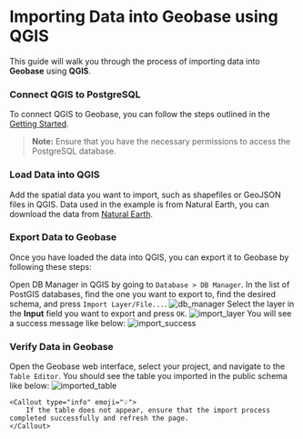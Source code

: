 
# Importing Data into Geobase using QGIS

This guide will walk you through the process of importing data into **Geobase** using **QGIS**.
<Steps>
### Connect QGIS to PostgreSQL

To connect QGIS to Geobase, you can follow the steps outlined in the [Getting Started](./getting-started).

> **Note:** Ensure that you have the necessary permissions to access the PostgreSQL database.

### Load Data into QGIS

Add the spatial data you want to import, such as shapefiles or GeoJSON files in QGIS.
Data used in the example is from Natural Earth, you can download the data from [Natural Earth](https://naciscdn.org/naturalearth/10m/cultural/ne_10m_admin_0_boundary_lines_land.zip).


### Export Data to Geobase

Once you have loaded the data into QGIS, you can export it to Geobase by following these steps:

Open DB Manager in QGIS by going to `Database > DB Manager`.
In the list of PostGIS databases, find the one you want to export to, find the desired schema, and press `Import Layer/File...`.
![db_manager](./images/import_press_dark.png)
Select the layer in the **Input** field you want to export and press `OK`.
![import_layer](./images/import_layer_dark.png)
You will see a success message like below:
![import_success](./images/import_success_dark.png)

### Verify Data in Geobase

Open the Geobase web interface, select your project, and navigate to the `Table Editor`.
You should see the table you imported in the public schema like below:
![imported_table](./images/import_confirm_dark.png)

    <Callout type="info" emoji="💡">
        If the table does not appear, ensure that the import process completed successfully and refresh the page.
    </Callout>
</Steps>
